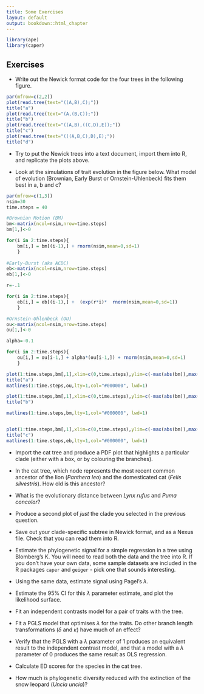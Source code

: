 ```yaml
---
title: Some Exercises
layout: default
output: bookdown::html_chapter
---
```

<!---
1. Use standard R Markdown.
2. Headings with "##" will be automatically turned into table of contents. Therefore, for longer tutorials please use this facility.
3. Check that R studio will knit into an HTML document.
4. You can contribute the .rmd file via GitHub (https://github.com/jonesor/learn-basta), **to the master branch ONLY**. To do that you must be a collaborator on the repository (contact me with your username), or you can fork the repository and send a pull request (https://help.github.com/articles/using-pull-requests/).
5. Alternatively you can email me the *rmd file and associated files (e.g. any figures/diagrams.)
6. I will then compile the site on my computer and push it to the gh-pages branch (which is where the website lives). You could also do this, but you will need to have Jekyll and pandoc installed.
-->
```r
library(ape)
library(caper)
```

## Exercises

* Write out the Newick format code for the four trees in the following figure.

```r
par(mfrow=c(2,2))
plot(read.tree(text="((A,B),C);"))
title("a")
plot(read.tree(text="(A,(B,C));"))
title("b")
plot(read.tree(text="((A,B),((C,D),E));"))
title("c")
plot(read.tree(text="(((A,B,C),D),E);"))
title("d")
```

* Try to put the Newick trees into a text document, import them into R, and replicate the plots above.

* Look at the simulations of trait evolution in the figure below. What model of evolution (Brownian, Early Burst or Ornstein-Uhlenbeck) fits them best in a, b and c?

```r

par(mfrow=c(1,3))
nsim=30
time.steps = 40

#Brownian Motion (BM)
bm<-matrix(ncol=nsim,nrow=time.steps)
bm[1,]<-0

for(i in 2:time.steps){
    bm[i,] = bm[(i-1),] + rnorm(nsim,mean=0,sd=1)    
    }
    
#Early-Burst (aka ACDC)
eb<-matrix(ncol=nsim,nrow=time.steps)
eb[1,]<-0

r=-.1

for(i in 2:time.steps){
    eb[i,] = eb[(i-1),] +  (exp(r*i)*  rnorm(nsim,mean=0,sd=1))
    }

#Ornstein-Uhlenbeck (OU)
ou<-matrix(ncol=nsim,nrow=time.steps)
ou[1,]<-0

alpha=-0.1

for(i in 2:time.steps){
    ou[i,] = ou[i-1,] + alpha*(ou[i-1,]) + rnorm(nsim,mean=0,sd=1) 
    }

plot(1:time.steps,bm[,1],xlim=c(0,time.steps),ylim=c(-max(abs(bm)),max(abs(bm))),type="n",xlab="Time",ylab="Trait value",bty="n")
title("a")
matlines(1:time.steps,ou,lty=1,col="#000000", lwd=1)

plot(1:time.steps,bm[,1],xlim=c(0,time.steps),ylim=c(-max(abs(bm)),max(abs(bm))),type="n",xlab="Time",ylab="Trait value",bty="n")
title("b")

matlines(1:time.steps,bm,lty=1,col="#000000", lwd=1)


plot(1:time.steps,bm[,1],xlim=c(0,time.steps),ylim=c(-max(abs(bm)),max(abs(bm))),type="n",xlab="Time",ylab="Trait value",bty="n")
title("c")
matlines(1:time.steps,eb,lty=1,col="#000000", lwd=1)
```

* Import the cat tree and produce a PDF plot that highlights a particular clade (either with a box, or by colouring the branches).

* In the cat tree, which node represents the most recent common ancestor of the lion (*Panthera leo*) and the domesticated cat (*Felis silvestris*). How old is this ancestor?

* What is the evolutionary distance between *Lynx rufus* and *Puma concolor*?

* Produce a second plot of *just* the clade you selected in the previous question.

* Save out your clade-specific subtree in Newick format, and as a Nexus file. Check that you can read them into R.

* Estimate the phylogenetic signal for a simple regression in a tree using Blomberg's K. You will need to read both the data and the tree into R. If you don't have your own data, some sample datasets are included in the R packages `caper` and `geiger` - pick one that sounds interesting.

* Using the same data, estimate signal using Pagel's $\lambda$.

* Estimate the 95% CI for this $\lambda$ parameter estimate, and plot the likelihood surface.

* Fit an independent contrasts model for a pair of traits with the tree. 

* Fit a PGLS model that optimises $\lambda$ for the traits. Do other branch length transformations ($\delta$ and $\kappa$) have much of an effect? 

* Verify that the PGLS with a $\lambda$ parameter of 1 produces an equivalent result to the independent contrast model, and that a model with a $\lambda$ parameter of 0 produces the same result as OLS regression.

* Calculate ED scores for the species in the cat tree.

* How much is phylogenetic diversity reduced with the extinction of the snow leopard (_Uncia uncia_)?



